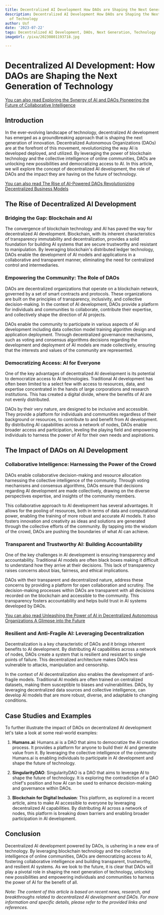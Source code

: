 ```yaml
---
title: Decentralized AI Development How DAOs are Shaping the Next Generation of Technology
description: Decentralized AI Development How DAOs are Shaping the Next Generation
  of Technology
author: Usf
date: '2023-07-22'
tags: Decentralized AI Development, DAOs, Next Generation, Technology
imageUrl: /pixa/20230801193718.jpg

---
```

# Decentralized AI Development: How DAOs are Shaping the Next Generation of Technology

[You can also read Exploring the Synergy  of AI and DAOs Pioneering the Future of Collaborative  Intelligence](Exploring%20the%20Synergy%20of%20AI%20and%20DAOs%20Pioneering%20the%20Future%20of%20Collaborative%20Intelligence)


## Introduction

In the ever-evolving landscape of technology, decentralized AI development has emerged as a groundbreaking approach that is shaping the next generation  of innovation. Decentralized Autonomous Organizations (DAOs)  are at the forefront of this  movement, revolutionizing the way AI is developed deployed, and utilized. By leveraging the power of blockchain technology and the collective intelligence of online communities, DAOs are unlocking new possibilities and democratizing access to AI. In this article, we will explore  the concept of decentralized AI development, the role of DAOs and the impact they are having on  the future of technology.

[You can also read The Rise of AI-Powered DAOs Revolutionizing Decentralized Business  Models](The%20Rise%20of%20AI-Powered%20DAOs%20Revolutionizing%20Decentralized%20Business%20Models)


##  The Rise of Decentralized AI Development

### Bridging the Gap: Blockchain and  AI

The convergence of blockchain technology  and AI  has  paved the way for decentralized AI development. Blockchain, with its inherent characteristics  of transparency  immutability  and decentralization, provides a solid foundation for  building AI systems that are secure trustworthy and resistant  to manipulation. By leveraging blockchain's  distributed ledger technology,  DAOs enable the development of AI models and applications  in a collaborative and transparent manner, eliminating the need for centralized control and intermediaries.

### Empowering the Community: The Role of DAOs

DAOs are decentralized organizations that  operate on a blockchain network, governed by a set of smart contracts and protocols. These organizations  are built  on the principles of transparency, inclusivity, and collective decision-making.  In the context of AI development, DAOs provide a platform for individuals and communities to  collaborate, contribute their expertise, and collectively shape the direction of AI projects.

DAOs enable the community to participate in various aspects of  AI development including data collection model training algorithm  design and application  deployment. Through decentralized governance mechanisms, such as  voting and consensus algorithms decisions regarding the development  and deployment of AI models are made collectively, ensuring that the interests and values of the community are represented.

### Democratizing Access: AI for Everyone

One of the key advantages of decentralized AI development is its  potential to  democratize  access to AI technologies. Traditional AI development has often been limited  to a select few with access to resources, data,  and  expertise concentrated  in the hands of  large corporations and research institutions. This has created a digital divide,  where the benefits  of AI are not evenly distributed.

DAOs by their very nature, are  designed to be inclusive and accessible. They provide a platform for individuals and communities regardless of their background or resources, to contribute to and benefit from AI development. By distributing AI capabilities across a network of nodes, DAOs enable broader access and participation, leveling the  playing field and empowering individuals to harness the power of AI for their own needs and aspirations.

## The Impact of DAOs on AI Development

### Collaborative Intelligence: Harnessing the Power  of the Crowd

DAOs enable collaborative decision-making and resource allocation harnessing the collective intelligence of the community. Through voting mechanisms and consensus algorithms, DAOs ensure that decisions regarding AI development are made collectively, drawing on the diverse perspectives expertise, and insights of the community members.

This  collaborative approach to  AI development has several advantages. It allows for the pooling of resources, both in  terms of data and computational power, enabling the training of more robust and accurate AI models. It also fosters innovation and creativity as ideas and solutions are generated through  the collective efforts of the community. By tapping into the wisdom of  the  crowd, DAOs are pushing the boundaries of what AI can achieve.

### Transparent and Trustworthy AI: Building Accountability

One of the  key challenges in AI development is ensuring transparency and accountability.  Traditional AI models are often black boxes making it difficult to understand how they arrive at their decisions. This lack of  transparency raises  concerns about bias, fairness, and  ethical implications.

DAOs with their  transparent and decentralized nature, address these concerns by providing a platform for open collaboration and scrutiny.  The  decision-making processes within DAOs are transparent  with all  decisions recorded  on the blockchain and accessible to  the  community. This transparency fosters accountability  and helps build trust in  AI systems developed by DAOs.

[You can also read Unleashing the Power of AI in  Decentralized Autonomous Organizations A Glimpse into the Future](Unleashing%20the%20Power%20of%20AI%20in%20Decentralized%20Autonomous%20Organizations%20A%20Glimpse%20into%20the%20Future)


###  Resilient and Anti-Fragile AI: Leveraging Decentralization

Decentralization is a key  characteristic of DAOs and it brings inherent benefits to AI development. By distributing AI capabilities across  a  network of nodes, DAOs create a system that is resilient and resistant to  single points of failure. This decentralized architecture makes DAOs less vulnerable to attacks, manipulation and  censorship.

In the context of AI decentralization also enables the  development of anti-fragile models. Traditional AI models are often trained on centralized datasets,  making them susceptible to biases and vulnerabilities. DAOs, by leveraging decentralized data sources and collective intelligence, can develop AI models that are more robust, diverse, and adaptable  to  changing conditions.

## Case Studies and Examples

To further illustrate the impact of DAOs on decentralized AI development let's take  a look at some real-world examples:

1. **Humans.ai**:  Humans.ai  is a DAO that aims to democratize the AI creation process. It provides  a platform for anyone to  build their AI and  generate value from  it. By leveraging the  collective intelligence  of the community Humans.ai is enabling individuals to participate in AI development and  shape the future of technology.

2. **SingularityDAO**: SingularityDAO  is a DAO that aims to leverage AI to shape the future of technology. It is exploring the contradiction of  a DAO  chief's  position and how AI  can be used to enhance decision-making and governance within DAOs.

3. **Blockchain  for Digital Inclusion**: This platform, as explored in a recent article, aims to make AI accessible to  everyone by leveraging decentralized AI capabilities. By distributing AI across a  network of  nodes, this platform is breaking  down barriers and enabling broader participation in AI development.

## Conclusion

Decentralized AI development  powered by DAOs, is ushering in a new era of technology. By leveraging blockchain technology and the collective intelligence of online communities,  DAOs are  democratizing access to AI, fostering collaborative intelligence and building transparent, trustworthy, and resilient AI systems. As we look to the future,  it is  clear that DAOs will play a pivotal  role in shaping the next generation of technology, unlocking new possibilities and empowering individuals and communities to harness the power of AI for the benefit of all.

*Note: The  content of  this article is based on recent  news,  research, and breakthroughs related to decentralized AI development and DAOs. For more information and  specific details, please refer to the provided links and  references.*
